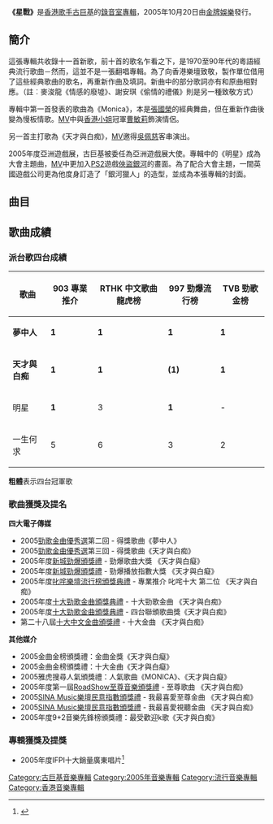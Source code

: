 {{Infobox album
| name       = 星戰
| type       = 專輯
| artist     = [[古巨基|古巨基]]
| cover      = 古巨基 星戰.jpg
<!-- 未知參數 | background = orange -->
| released   = 2005年10月20日
| recorded   = 
| genre      = 粵語流行
| length     = 
| label      = [[金牌娛樂|金牌娛樂]]
| producer   = 
| reviews    = 
| prev_title = [[大雄_(專輯)|大雄]]
| prev_year  = 2004
| next_title = [[最终幻想_(音樂專輯)|最終幻想]]
| next_year  = 2005
}}
'''《星戰》'''是[[香港|香港]][[歌手|歌手]][[古巨基|古巨基]]的[[錄音室專輯|錄音室專輯]]，2005年10月20日由[[金牌娛樂|金牌娛樂]]發行。

== 簡介 ==
這張專輯共收錄十一首新歌，前十首的歌名乍看之下，是1970至90年代的粵語經典流行歌曲－然而，這並不是一張翻唱專輯。為了向香港樂壇致敬，製作單位借用了這些經典歌曲的歌名，再重新作曲及填詞。新曲中的部分歌詞亦有和原曲相對應。（註︰麥浚龍《情感的廢墟》、謝安琪《偷情的禮儀》則是另一種致敬方式）

專輯中第一首發表的歌曲為《Monica》，本是[[張國榮|張國榮]]的經典舞曲，但在重新作曲後變為慢板情歌。[[MV|MV]]中與[[香港小姐|香港小姐]]冠軍[[曹敏莉|曹敏莉]]飾演情侶。

另一首主打歌為《天才與白痴》，[[MV|MV]]邀得[[吳佩慈|吳佩慈]]客串演出。

2005年度亞洲遊戲展，古巨基被委任為亞洲遊戲展大使。專輯中的《明星》成為大會主題曲，[[MV|MV]]中更加入[[PS2|PS2]]遊戲[[俠盜銀河|俠盜銀河]]的畫面。為了配合大會主題，一間英國遊戲公司更為他度身訂造了「銀河獵人」的造型，並成為本張專輯的封面。

== 曲目 ==
{{tracklist
| all_lyrics = [[林夕|林夕]]
| all_producer = [[雷頌德|雷頌德]]
| all_note = except

| title1 = 天才與白痴
| music1 = [[張佳添|張佳添]]、鄭汝森
| arranger1 = 張佳添、BC、鄭汝森

| title2 = 一生何求
| music2 = 陳志豪
| arranger2 = [[Ted_Lo|Ted Lo]]

| title3 = 純真傳說
| note3 = 監製：曹雪芬、韋懋騰
| music3 = 曹雪芬、韋懋騰
| arranger3 = [[陶喆|陶喆]]

| title4 = 輪流轉
| music4 = [[馮穎琪|馮穎琪]]
| arranger4 = BC

| title5 = 夢中人
| music5 = 古巨基、雷頌德、[[側田|側田]]
| arranger5 = 雷頌德

| title6 = 明星
| note6 = 亞洲遊戲展暨數碼娛樂展2005主題曲
| music6 = 古巨基、雷頌德、側田
| arranger6 = Ted Lo

| title7 = 還是覺得你最好
| music7 = [[伍卓賢|伍卓賢]]
| arranger7 = Ted Lo

| title8 = 當年情
| music8 = [[陳台証|陳台証]]
| arranger8 = [[陳台證|陳台證]]

| title9 = 甜蜜蜜
| music9 = 雷頌德
| arranger9 = 雷頌德

| title10 = Monica
| music10 = [[陳熙|陳熙]]
| arranger10 = 陳熙

| title11 = 星戰
| music11 = 張佳添、龔煥榮
| arranger11 = 曹雪芬、韋懋騰
}}

==歌曲成績==
===派台歌四台成績===
{| class="wikitable" style="width: 80%;"
|-
!歌曲||903 專業推介||RTHK 中文歌曲龍虎榜||997 勁爆流行榜||TVB 勁歌金榜
|- 
| '''夢中人''' || '''1''' || '''1''' || '''1''' || '''1'''
|- 
| '''天才與白痴''' || '''1''' || '''1''' || '''(1)''' || '''1''' 
|- 
| 明星 || '''1''' ||3 || '''1''' || -
|- 
| 一生何求 || 5 || 6 || 3 || 2
|}

'''粗體'''表示四台冠軍歌

===歌曲獲獎及提名===
'''四大電子傳媒'''
* 2005[[勁歌金曲優秀選|勁歌金曲優秀選]]第二回 - 得獎歌曲《夢中人》
* 2005[[勁歌金曲優秀選|勁歌金曲優秀選]]第三回 - 得獎歌曲《天才與白痴》
* 2005年度[[新城勁爆頒獎禮|新城勁爆頒獎禮]] - 勁爆歌曲大獎 《天才與白癡》
* 2005年度[[新城勁爆頒獎禮|新城勁爆頒獎禮]] - 勁爆播放指數大獎 《天才與白癡》
* 2005年度[[叱咤樂壇流行榜頒獎典禮|叱咤樂壇流行榜頒獎典禮]] - 專業推介 叱咤十大 第二位 《天才與白痴》
* 2005年度[[十大勁歌金曲頒獎典禮|十大勁歌金曲頒獎典禮]] - 十大勁歌金曲 《天才與白痴》
* 2005年度[[十大勁歌金曲頒獎典禮|十大勁歌金曲頒獎典禮]] - 四台聯頒歌曲獎《天才與白痴》
* 第二十八屆[[十大中文金曲頒獎禮|十大中文金曲頒獎禮]] - 十大金曲 《天才與白痴》

'''其他媒介'''
* 2005金曲金榜頒獎禮：金曲金獎《天才與白癡》
* 2005金曲金榜頒獎禮：十大金曲《天才與白癡》
* 2005雅虎搜尋人氣頒獎禮：人氣歌曲《MONICA》、《天才與白癡》
* 2005年度第一屆[[RoadShow至尊音樂頒獎禮|RoadShow至尊音樂頒獎禮]] - 至尊歌曲 《天才與白痴》
* 2005[[SINA_Music樂壇民意指數頒獎禮|SINA Music樂壇民意指數頒獎禮]] - 我最喜愛至尊金曲 《天才與白痴》
* 2005[[SINA_Music樂壇民意指數頒獎禮|SINA Music樂壇民意指數頒獎禮]] - 我最喜愛視聽金曲 《天才與白痴》
* 2005年度9+2音樂先鋒榜頒獎禮：最受歡迎k歌《天才與白痴》

===專輯獲獎及提獎===
* 2005年度IFPI十大銷量廣東唱片<ref>{{Cite web |url=http://www.ifpihk.org/hong-kong-top-sales-music-award-presented-01-11/hong-kong-top-sales-music-award-presented/2005 |title=www.ifpihk.org |access-date=2019-12-09 |archive-url=https://web.archive.org/web/20121226073546/http://www.ifpihk.org/hong-kong-top-sales-music-award-presented-01-11/hong-kong-top-sales-music-award-presented/2005 |archive-date=2012-12-26 |dead-url=yes }}</ref>

{{古巨基}}
{{新城勁爆頒獎禮年度專輯大獎}}
{{Authority control}}
[[Category:古巨基音樂專輯|Category:古巨基音樂專輯]]
[[Category:2005年音樂專輯|Category:2005年音樂專輯]]
[[Category:流行音樂專輯|Category:流行音樂專輯]]
[[Category:香港音樂專輯|Category:香港音樂專輯]]